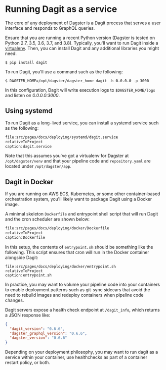 # Running Dagit as a service

The core of any deployment of Dagster is a Dagit process that serves a
user interface and responds to GraphQL queries.

Ensure that you are running a recent Python version (Dagster is tested
on Python 2.7, 3.5, 3.6, 3.7, and 3.8). Typically, you'll want to run
Dagit inside a [virtualenv](https://virtualenv.pypa.io/en/stable/).
Then, you can install Dagit and any additional libraries you might need.

```shell
$ pip install dagit
```

To run Dagit, you'll use a command such as the following:

```shell
$ DAGSTER_HOME=/opt/dagster/dagster_home dagit -h 0.0.0.0 -p 3000
```

In this configuration, Dagit will write execution logs to
`$DAGSTER_HOME/logs` and listen on _0.0.0.0:3000_.

## Using systemd

To run Dagit as a long-lived service, you can install a systemd service
such as the following:

```bash literalinclude
file:src/pages/docs/deploying/systemd/dagit.service
relativeToProject
caption:dagit.service
```

Note that this assumes you've got a virtualenv for Dagster at
`/opt/dagster/venv` and that your pipeline code and `repository.yaml`
are located under `/opt/dagster/app`.

## Dagit in Docker

If you are running on AWS ECS, Kubernetes, or some other container-based
orchestration system, you'll likely want to package Dagit using a
Docker image.

A minimal skeleton `Dockerfile` and entrypoint shell script that will
run Dagit and the cron scheduler are shown below:

```dockerfile literalinclude
file:src/pages/docs/deploying/docker/Dockerfile
relativeToProject
caption:Dockerfile
```

In this setup, the contents of `entrypoint.sh` should be something like
the following. This script ensures that cron will run in the Docker
container alongside Dagit:

```shell literalinclude
file:src/pages/docs/deploying/docker/entrypoint.sh
relativeToProject
caption:entrypoint.sh
```

In practice, you may want to volume your pipeline code into your
containers to enable deployment patterns such as git-sync sidecars that
avoid the need to rebuild images and redeploy containers when pipeline
code changes.

Dagit servers expose a health check endpoint at `/dagit_info`, which
returns a JSON response like:

```JSON
{
  "dagit_version": "0.6.6",
  "dagster_graphql_version": "0.6.6",
  "dagster_version": "0.6.6"
}
```

Depending on your deployment philosophy, you may want to run dagit as a
service within your container, use healthchecks as part of a container
restart policy, or both.

